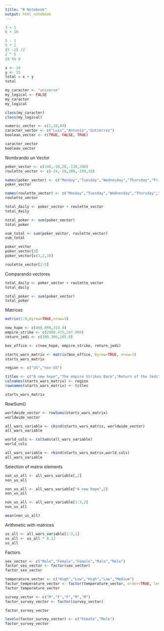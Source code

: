 ```yaml
---
title: "R Notebook"
output: html_notebook
---
```


```r
3 + 5
6 + 10 

5 - 1
5 * 2
(5 -2) /2
2 ^ 5
28 %% 6
```
```r
x <- 10
y <- 15
total = x + y
total
```
```r
my_caracter <- "universe"
my_logical <- FALSE
my_caracter
my_logical
```
```r
class(my_caracter)
class(my_logical)
```
```r
numeric_vector <- c(1,10,49)
caracter_vector <- c("Luis","Antonio","Gutierrez")
boolean_vector <- c(TRUE, FALSE, TRUE)

caracter_vector
boolean_vector
```
Nombrando un Vector
```r
poker_vector <- c(140,-50,20,-120,240)
roulette_vector <- c(-24,-50,100,-350,10)

names(poker_vector) <- c("Monday","Tuesday","Wednesday","Thursday","Friday")
poker_vector

names(roulette_vector) <- c("Monday","Tuesday","Wednesday","Thursday","Friday")
roulette_vector

total_daily <- poker_vector + roulette_vector
total_daily

total_poker <- sum(poker_vector)
total_poker

sum_total <- sum(poker_vector, roulette_vector)
sum_total

poker_vector
poker_vector[3]
poker_vector[c(1,2,3)]

roulette_vector[2:5]


```
Comparando vectores
```r
total_daily <- poker_vector + roulette_vector
total_daily

total_poker <- sum(poker_vector)
total_poker
```

Matrices
```r
matrix(1:9,byrow=TRUE,nrow=3)
```
```r
new_hope <- c(460.998,314.4)
empire_strike <- c(2980.475,247.900)
return_jedi <- c(309.306,165.8)

box_office <- c(new_hope, empire_strike, return_jedi)

starts_wars_matrix <- matrix(box_office, byrow=TRUE, nrow=3)
starts_wars_matrix
```
```r
region <- c("US","non-US")

titles <- c("A new hope","The empire Strikes Back","Return of the Jedi")
colnames(starts_wars_matrix) <- region
rownames(starts_wars_matrix) <- titles

starts_wars_matrix
```
RowSum()
```r
worldwide_vector <- rowSums(starts_wars_matrix)
worldwide_vector

all_wars_variable <- cbind(starts_wars_matrix, worldwide_vector)
all_wars_variable

world_cols <- colSums(all_wars_variable)
world_cols

all_wars_variable <- rbind(starts_wars_matrix,world_cols)
all_wars_variable
```
Selection of matrix elements
```r
non_us_all <- all_wars_variable[,2]
non_us_all

non_us_all <- all_wars_variable["A new hope",2]
non_us_all

non_us_all <- all_wars_variable[1:3,2]
non_us_all

mean(non_us_all)

```
Arithmetic with matrices
```r
us_all <- all_wars_variable[1:3,1]
us_all <- us_all * 0.12
us_all

```
Factors
```r
sex_vector <- c("Male","Female","Female","Male","Male")
factor_sex_vector <- factor(sex_vector)
factor_sex_vector

temperature_vector <- c("High","Low","High","Low","Medium")
factor_temperature_vector <- factor(temperature_vector, order=TRUE, levels=c("Low","Medium","High"))
factor_temperature_vector
```
```r

survey_vector <- c("M","F","F","M","M")
factor_survey_vector <- factor(survey_vector)

factor_survey_vector

levels(factor_survey_vector) <- c("Female","Male")
factor_survey_vector
```

